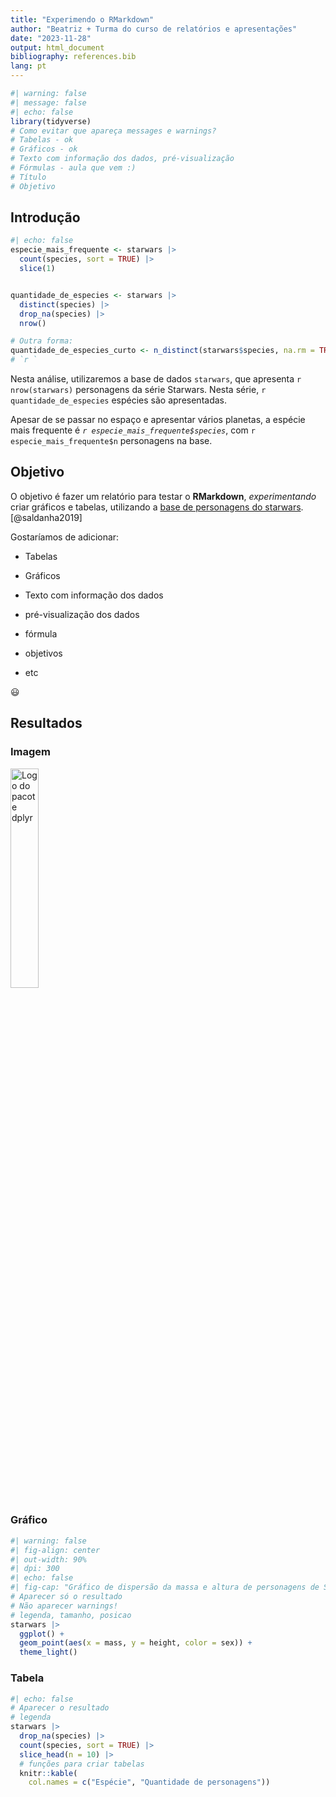 ```yaml
---
title: "Experimendo o RMarkdown"
author: "Beatriz + Turma do curso de relatórios e apresentações"
date: "2023-11-28"
output: html_document
bibliography: references.bib
lang: pt
---
```


```r
#| warning: false
#| message: false
#| echo: false
library(tidyverse)
# Como evitar que apareça messages e warnings?
# Tabelas - ok 
# Gráficos - ok
# Texto com informação dos dados, pré-visualização
# Fórmulas - aula que vem :)
# Título
# Objetivo
```

## Introdução


```r
#| echo: false
especie_mais_frequente <- starwars |> 
  count(species, sort = TRUE) |> 
  slice(1)


quantidade_de_especies <- starwars |> 
  distinct(species) |> 
  drop_na(species) |> 
  nrow()

# Outra forma:
quantidade_de_especies_curto <- n_distinct(starwars$species, na.rm = TRUE)
# `r `
```


Nesta análise, utilizaremos a base de dados `starwars`, que apresenta `r nrow(starwars)` personagens da série Starwars. Nesta série, `r quantidade_de_especies` espécies são apresentadas.

Apesar de se passar no espaço e apresentar vários planetas, a espécie mais frequente é *`r especie_mais_frequente$species`*, com `r especie_mais_frequente$n` personagens na base.



## Objetivo

O objetivo é fazer um relatório para testar o **RMarkdown**, *experimentando* criar gráficos e tabelas, utilizando a [base de personagens do starwars](https://dplyr.tidyverse.org/reference/starwars.html){target="_blank"}. [@saldanha2019]


Gostaríamos de adicionar:

-   Tabelas

-   Gráficos

-   Texto com informação dos dados

-   pré-visualização dos dados

-   fórmula

-   objetivos

-   etc

😃


## Resultados

### Imagem

[![Logo do pacote dplyr](https://dplyr.tidyverse.org/logo.png){width="30%" fig-align="center"}](https://dplyr.tidyverse.org/)

### Gráfico

```r
#| warning: false
#| fig-align: center
#| out-width: 90%
#| dpi: 300
#| echo: false
#| fig-cap: "Gráfico de dispersão da massa e altura de personagens de Starwars"
# Aparecer só o resultado
# Não aparecer warnings!
# legenda, tamanho, posicao
starwars |> 
  ggplot() +
  geom_point(aes(x = mass, y = height, color = sex)) +
  theme_light()
```


### Tabela

```r
#| echo: false
# Aparecer o resultado
# legenda
starwars |> 
  drop_na(species) |> 
  count(species, sort = TRUE) |> 
  slice_head(n = 10) |> 
  # funções para criar tabelas
  knitr::kable(
    col.names = c("Espécie", "Quantidade de personagens"))
```
